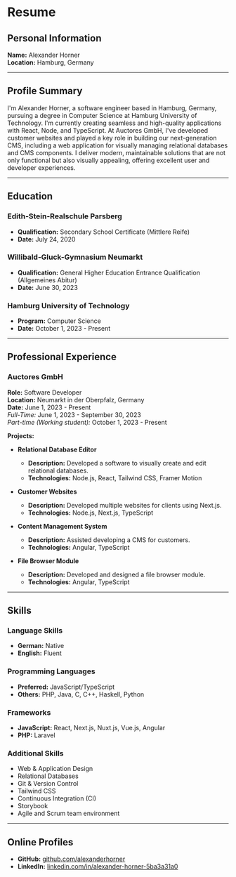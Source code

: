 

# Resume

## Personal Information

**Name:** Alexander Horner  
**Location:** Hamburg, Germany  

---

## Profile Summary

I'm Alexander Horner, a software engineer based in Hamburg, Germany, pursuing a degree in Computer Science at Hamburg University of Technology. I'm currently creating seamless and high-quality applications with React, Node, and TypeScript. At Auctores GmbH, I've developed customer websites and played a key role in building our next-generation CMS, including a web application for visually managing relational databases and CMS components. I deliver modern, maintainable solutions that are not only functional but also visually appealing, offering excellent user and developer experiences.

---

## Education

### Edith-Stein-Realschule Parsberg
- **Qualification:** Secondary School Certificate (Mittlere Reife)
- **Date:** July 24, 2020

### Willibald-Gluck-Gymnasium Neumarkt
- **Qualification:** General Higher Education Entrance Qualification (Allgemeines Abitur)
- **Date:** June 30, 2023

### Hamburg University of Technology
- **Program:** Computer Science
- **Date:** October 1, 2023 - Present

---

## Professional Experience

### Auctores GmbH

**Role:** Software Developer  
**Location:** Neumarkt in der Oberpfalz, Germany  
**Date:** June 1, 2023 - Present  
*Full-Time:* June 1, 2023 - September 30, 2023  
*Part-time (Working student):* October 1, 2023 - Present  

**Projects:**
- **Relational Database Editor**
  - **Description:** Developed a software to visually create and edit relational databases.
  - **Technologies:** Node.js, React, Tailwind CSS, Framer Motion

- **Customer Websites**
  - **Description:** Developed multiple websites for clients using Next.js.
  - **Technologies:** Node.js, Next.js, TypeScript

- **Content Management System**
  - **Description:** Assisted developing a CMS for customers.
  - **Technologies:** Angular, TypeScript

- **File Browser Module**
  - **Description:** Developed and designed a file browser module.
  - **Technologies:** Angular, TypeScript

---

## Skills

### Language Skills
- **German:** Native
- **English:** Fluent

### Programming Languages
- **Preferred:** JavaScript/TypeScript
- **Others:** PHP, Java, C, C++, Haskell, Python

### Frameworks
- **JavaScript:** React, Next.js, Nuxt.js, Vue.js, Angular
- **PHP:** Laravel

### Additional Skills
- Web & Application Design
- Relational Databases
- Git & Version Control
- Tailwind CSS
- Continuous Integration (CI)
- Storybook
- Agile and Scrum team environment

---

## Online Profiles
- **GitHub:** [github.com/alexanderhorner](http://github.com/alexanderhorner)
- **LinkedIn:** [linkedin.com/in/alexander-horner-5ba3a31a0](https://www.linkedin.com/in/alexander-horner-5ba3a31a0/)
